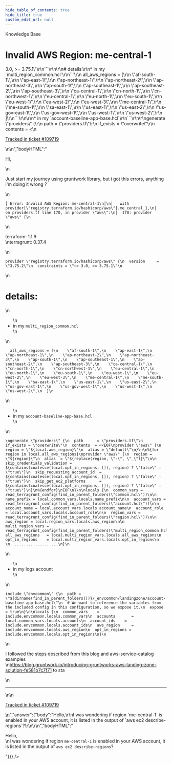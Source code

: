 ```yaml
---
hide_table_of_contents: true
hide_title: true
custom_edit_url: null
---
```



<head>
  <link rel="canonical" href="https://github.com/tnn-tnn-tnn-tnn-tnn-gruntwork-io/knowledge-base/discussions/614" />
</head>

<CenterLayout>
<span className="searchCategory">Knowledge Base</span>
<h1>Invalid AWS Region: me-central-1</h1>
<GitHub discussion={{"id":"D_kwDOF8slf84ARwWU","number":614,"author":{"login":"andi-pangeran"},"title":"Invalid AWS Region: me-central-1","body":"\nHi, \r\n\r\nJust start my journey using gruntwork library, but i got this errors, anything i'm doing it wrong ?\r\n```\r\n│ Error: Invalid AWS Region: me-central-1\r\n│\r\n│   with provider[\"registry.terraform.io/hashicorp/aws\"].me_central_1,\r\n│   on providers.tf line 170, in provider \"aws\":\r\n│  170: provider \"aws\" {\r\n```\r\n\r\nterraform: 1.1.9\r\nterragrunt: 0.37.4\r\n```\r\nprovider \"registry.terraform.io/hashicorp/aws\" {\r\n  version     = \"3.75.2\"\r\n  constraints = \"~> 3.0, >= 3.75.1\"\r\n```\r\n\r\n# details:\r\n* in my `multi_region_common.hcl`\r\n```\r\n  all_aws_regions = [\r\n    \"af-south-1\",\r\n    \"ap-east-1\",\r\n    \"ap-northeast-1\",\r\n    \"ap-northeast-2\",\r\n    \"ap-northeast-3\",\r\n    \"ap-south-1\",\r\n    \"ap-southeast-1\",\r\n    \"ap-southeast-2\",\r\n    \"ap-southeast-3\",\r\n    \"ca-central-1\",\r\n    \"cn-north-1\",\r\n    \"cn-northwest-1\",\r\n    \"eu-central-1\",\r\n    \"eu-north-1\",\r\n    \"eu-south-1\",\r\n    \"eu-west-1\",\r\n    \"eu-west-2\",\r\n    \"eu-west-3\",\r\n    \"me-central-1\",\r\n    \"me-south-1\",\r\n    \"sa-east-1\",\r\n    \"us-east-1\",\r\n    \"us-east-2\",\r\n    \"us-gov-east-1\",\r\n    \"us-gov-west-1\",\r\n    \"us-west-1\",\r\n    \"us-west-2\",\r\n  ]\r\n```\r\n\r\n* in my `account-baseline-app-base.hcl`\r\n```\r\n\r\ngenerate \"providers\" {\r\n  path      = \"providers.tf\"\r\n  if_exists = \"overwrite\"\r\n  contents  = <<EOF\r\nprovider \"aws\" {\r\n  region = \"${local.aws_region}\"\r\n  alias = \"default\"\r\n}\r\n\r\n%{for region in local.all_aws_regions}\r\nprovider \"aws\" {\r\n  region = \"${region}\"\r\n  alias  = \"${replace(region, \"-\", \"_\")}\"\r\n\r\n  skip_credentials_validation = ${contains(coalesce(local.opt_in_regions, []), region) ? \"false\" : \"true\"}\r\n  skip_requesting_account_id  = ${contains(coalesce(local.opt_in_regions, []), region) ? \"false\" : \"true\"}\r\n  skip_get_ec2_platforms      = ${contains(coalesce(local.opt_in_regions, []), region) ? \"false\" : \"true\"}\r\n}\r\n%{endfor}\r\nEOF\r\n}\r\n\r\nlocals {\r\n  common_vars = read_terragrunt_config(find_in_parent_folders(\"common.hcl\"))\r\n\r\n  name_prefix = local.common_vars.locals.name_prefix\r\n\r\n  account_vars = read_terragrunt_config(find_in_parent_folders(\"account.hcl\"))\r\n\r\n  account_name = local.account_vars.locals.account_name\r\n  account_role = local.account_vars.locals.account_role\r\n\r\n  region_vars = read_terragrunt_config(find_in_parent_folders(\"region.hcl\"))\r\n\r\n  aws_region = local.region_vars.locals.aws_region\r\n\r\n  multi_region_vars = read_terragrunt_config(find_in_parent_folders(\"multi_region_common.hcl\"))\r\n  all_aws_regions   = local.multi_region_vars.locals.all_aws_regions\r\n  opt_in_regions    = local.multi_region_vars.locals.opt_in_regions\r\n  \r\n  ...................\r\n}\r\n```\r\n\r\n* in my logs account\r\n```\r\ninclude \"envcommon\" {\r\n  path = \"${dirname(find_in_parent_folders())}/_envcommon/landingzone/account-baseline-app-base.hcl\"\r\n  # We want to reference the variables from the included config in this configuration, so we expose it.\r\n  expose = true\r\n}\r\n\r\nlocals {\r\n  common_vars    = include.envcommon.locals.common_vars\r\n  accounts       = local.common_vars.locals.accounts\r\n  account_ids    = include.envcommon.locals.account_ids\r\n  aws_region     = include.envcommon.locals.aws_region\r\n  opt_in_regions = include.envcommon.locals.opt_in_regions\r\n}\r\n```\r\n\r\n\r\nI followed the steps described from this blog and aws-service-catalog examples\r\n https://blog.gruntwork.io/introducing-gruntworks-aws-landing-zone-solution-fe581b7c7f71 to sta\n\n---\n\n<ins datetime=\"2022-12-12T16:05:20Z\">\n  <p><a href=\"https://support.gruntwork.io/hc/requests/109719\">Tracked in ticket #109719</a></p>\n</ins>\n","bodyHTML":"<p dir=\"auto\">Hi,</p>\n<p dir=\"auto\">Just start my journey using gruntwork library, but i got this errors, anything i'm doing it wrong ?</p>\n<div class=\"snippet-clipboard-content notranslate position-relative overflow-auto\" data-snippet-clipboard-copy-content=\"│ Error: Invalid AWS Region: me-central-1\n│\n│   with provider[&quot;registry.terraform.io/hashicorp/aws&quot;].me_central_1,\n│   on providers.tf line 170, in provider &quot;aws&quot;:\n│  170: provider &quot;aws&quot; {\"><pre class=\"notranslate\"><code class=\"notranslate\">│ Error: Invalid AWS Region: me-central-1\n│\n│   with provider[\"registry.terraform.io/hashicorp/aws\"].me_central_1,\n│   on providers.tf line 170, in provider \"aws\":\n│  170: provider \"aws\" {\n</code></pre></div>\n<p dir=\"auto\">terraform: 1.1.9<br>\nterragrunt: 0.37.4</p>\n<div class=\"snippet-clipboard-content notranslate position-relative overflow-auto\" data-snippet-clipboard-copy-content=\"provider &quot;registry.terraform.io/hashicorp/aws&quot; {\n  version     = &quot;3.75.2&quot;\n  constraints = &quot;~&gt; 3.0, &gt;= 3.75.1&quot;\"><pre class=\"notranslate\"><code class=\"notranslate\">provider \"registry.terraform.io/hashicorp/aws\" {\n  version     = \"3.75.2\"\n  constraints = \"~&gt; 3.0, &gt;= 3.75.1\"\n</code></pre></div>\n<h1 dir=\"auto\">details:</h1>\n<ul dir=\"auto\">\n<li>in my <code class=\"notranslate\">multi_region_common.hcl</code></li>\n</ul>\n<div class=\"snippet-clipboard-content notranslate position-relative overflow-auto\" data-snippet-clipboard-copy-content=\"  all_aws_regions = [\n    &quot;af-south-1&quot;,\n    &quot;ap-east-1&quot;,\n    &quot;ap-northeast-1&quot;,\n    &quot;ap-northeast-2&quot;,\n    &quot;ap-northeast-3&quot;,\n    &quot;ap-south-1&quot;,\n    &quot;ap-southeast-1&quot;,\n    &quot;ap-southeast-2&quot;,\n    &quot;ap-southeast-3&quot;,\n    &quot;ca-central-1&quot;,\n    &quot;cn-north-1&quot;,\n    &quot;cn-northwest-1&quot;,\n    &quot;eu-central-1&quot;,\n    &quot;eu-north-1&quot;,\n    &quot;eu-south-1&quot;,\n    &quot;eu-west-1&quot;,\n    &quot;eu-west-2&quot;,\n    &quot;eu-west-3&quot;,\n    &quot;me-central-1&quot;,\n    &quot;me-south-1&quot;,\n    &quot;sa-east-1&quot;,\n    &quot;us-east-1&quot;,\n    &quot;us-east-2&quot;,\n    &quot;us-gov-east-1&quot;,\n    &quot;us-gov-west-1&quot;,\n    &quot;us-west-1&quot;,\n    &quot;us-west-2&quot;,\n  ]\"><pre class=\"notranslate\"><code class=\"notranslate\">  all_aws_regions = [\n    \"af-south-1\",\n    \"ap-east-1\",\n    \"ap-northeast-1\",\n    \"ap-northeast-2\",\n    \"ap-northeast-3\",\n    \"ap-south-1\",\n    \"ap-southeast-1\",\n    \"ap-southeast-2\",\n    \"ap-southeast-3\",\n    \"ca-central-1\",\n    \"cn-north-1\",\n    \"cn-northwest-1\",\n    \"eu-central-1\",\n    \"eu-north-1\",\n    \"eu-south-1\",\n    \"eu-west-1\",\n    \"eu-west-2\",\n    \"eu-west-3\",\n    \"me-central-1\",\n    \"me-south-1\",\n    \"sa-east-1\",\n    \"us-east-1\",\n    \"us-east-2\",\n    \"us-gov-east-1\",\n    \"us-gov-west-1\",\n    \"us-west-1\",\n    \"us-west-2\",\n  ]\n</code></pre></div>\n<ul dir=\"auto\">\n<li>in my <code class=\"notranslate\">account-baseline-app-base.hcl</code></li>\n</ul>\n<div class=\"snippet-clipboard-content notranslate position-relative overflow-auto\" data-snippet-clipboard-copy-content=\"\ngenerate &quot;providers&quot; {\n  path      = &quot;providers.tf&quot;\n  if_exists = &quot;overwrite&quot;\n  contents  = &lt;&lt;EOF\nprovider &quot;aws&quot; {\n  region = &quot;${local.aws_region}&quot;\n  alias = &quot;default&quot;\n}\n\n%{for region in local.all_aws_regions}\nprovider &quot;aws&quot; {\n  region = &quot;${region}&quot;\n  alias  = &quot;${replace(region, &quot;-&quot;, &quot;_&quot;)}&quot;\n\n  skip_credentials_validation = ${contains(coalesce(local.opt_in_regions, []), region) ? &quot;false&quot; : &quot;true&quot;}\n  skip_requesting_account_id  = ${contains(coalesce(local.opt_in_regions, []), region) ? &quot;false&quot; : &quot;true&quot;}\n  skip_get_ec2_platforms      = ${contains(coalesce(local.opt_in_regions, []), region) ? &quot;false&quot; : &quot;true&quot;}\n}\n%{endfor}\nEOF\n}\n\nlocals {\n  common_vars = read_terragrunt_config(find_in_parent_folders(&quot;common.hcl&quot;))\n\n  name_prefix = local.common_vars.locals.name_prefix\n\n  account_vars = read_terragrunt_config(find_in_parent_folders(&quot;account.hcl&quot;))\n\n  account_name = local.account_vars.locals.account_name\n  account_role = local.account_vars.locals.account_role\n\n  region_vars = read_terragrunt_config(find_in_parent_folders(&quot;region.hcl&quot;))\n\n  aws_region = local.region_vars.locals.aws_region\n\n  multi_region_vars = read_terragrunt_config(find_in_parent_folders(&quot;multi_region_common.hcl&quot;))\n  all_aws_regions   = local.multi_region_vars.locals.all_aws_regions\n  opt_in_regions    = local.multi_region_vars.locals.opt_in_regions\n  \n  ...................\n}\"><pre class=\"notranslate\"><code class=\"notranslate\">\ngenerate \"providers\" {\n  path      = \"providers.tf\"\n  if_exists = \"overwrite\"\n  contents  = &lt;&lt;EOF\nprovider \"aws\" {\n  region = \"${local.aws_region}\"\n  alias = \"default\"\n}\n\n%{for region in local.all_aws_regions}\nprovider \"aws\" {\n  region = \"${region}\"\n  alias  = \"${replace(region, \"-\", \"_\")}\"\n\n  skip_credentials_validation = ${contains(coalesce(local.opt_in_regions, []), region) ? \"false\" : \"true\"}\n  skip_requesting_account_id  = ${contains(coalesce(local.opt_in_regions, []), region) ? \"false\" : \"true\"}\n  skip_get_ec2_platforms      = ${contains(coalesce(local.opt_in_regions, []), region) ? \"false\" : \"true\"}\n}\n%{endfor}\nEOF\n}\n\nlocals {\n  common_vars = read_terragrunt_config(find_in_parent_folders(\"common.hcl\"))\n\n  name_prefix = local.common_vars.locals.name_prefix\n\n  account_vars = read_terragrunt_config(find_in_parent_folders(\"account.hcl\"))\n\n  account_name = local.account_vars.locals.account_name\n  account_role = local.account_vars.locals.account_role\n\n  region_vars = read_terragrunt_config(find_in_parent_folders(\"region.hcl\"))\n\n  aws_region = local.region_vars.locals.aws_region\n\n  multi_region_vars = read_terragrunt_config(find_in_parent_folders(\"multi_region_common.hcl\"))\n  all_aws_regions   = local.multi_region_vars.locals.all_aws_regions\n  opt_in_regions    = local.multi_region_vars.locals.opt_in_regions\n  \n  ...................\n}\n</code></pre></div>\n<ul dir=\"auto\">\n<li>in my logs account</li>\n</ul>\n<div class=\"snippet-clipboard-content notranslate position-relative overflow-auto\" data-snippet-clipboard-copy-content=\"include &quot;envcommon&quot; {\n  path = &quot;${dirname(find_in_parent_folders())}/_envcommon/landingzone/account-baseline-app-base.hcl&quot;\n  # We want to reference the variables from the included config in this configuration, so we expose it.\n  expose = true\n}\n\nlocals {\n  common_vars    = include.envcommon.locals.common_vars\n  accounts       = local.common_vars.locals.accounts\n  account_ids    = include.envcommon.locals.account_ids\n  aws_region     = include.envcommon.locals.aws_region\n  opt_in_regions = include.envcommon.locals.opt_in_regions\n}\"><pre class=\"notranslate\"><code class=\"notranslate\">include \"envcommon\" {\n  path = \"${dirname(find_in_parent_folders())}/_envcommon/landingzone/account-baseline-app-base.hcl\"\n  # We want to reference the variables from the included config in this configuration, so we expose it.\n  expose = true\n}\n\nlocals {\n  common_vars    = include.envcommon.locals.common_vars\n  accounts       = local.common_vars.locals.accounts\n  account_ids    = include.envcommon.locals.account_ids\n  aws_region     = include.envcommon.locals.aws_region\n  opt_in_regions = include.envcommon.locals.opt_in_regions\n}\n</code></pre></div>\n<p dir=\"auto\">I followed the steps described from this blog and aws-service-catalog examples<br>\n<a href=\"https://blog.gruntwork.io/introducing-gruntworks-aws-landing-zone-solution-fe581b7c7f71\" rel=\"nofollow\">https://blog.gruntwork.io/introducing-gruntworks-aws-landing-zone-solution-fe581b7c7f71</a> to sta</p>\n<hr>\n<ins datetime=\"2022-12-12T16:05:20Z\">\n  <p dir=\"auto\"><a href=\"https://support.gruntwork.io/hc/requests/109719\" rel=\"nofollow\">Tracked in ticket #109719</a></p>\n</ins>","answer":{"body":"Hello,\r\nI was wondering if region `me-central-1` is enabled in your AWS account, it is listed in the output of  `aws ec2 describe-regions`?\r\n\r\n","bodyHTML":"<p dir=\"auto\">Hello,<br>\nI was wondering if region <code class=\"notranslate\">me-central-1</code> is enabled in your AWS account, it is listed in the output of  <code class=\"notranslate\">aws ec2 describe-regions</code>?</p>"}}} />

</CenterLayout>
  

<!-- ##DOCS-SOURCER-START
{
  "sourcePlugin": "github-discussions",
  "hash": "6daccd2737816fd8859b284354db3f51"
}
##DOCS-SOURCER-END -->
